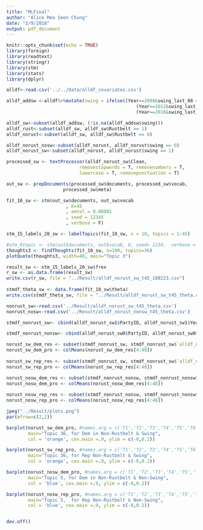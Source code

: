 ```yaml
---
title: "MLFinal"
author: "Alice Mee Seon Chung"
date: "2/9/2018"
output: pdf_document
---
```


```r
knitr::opts_chunk$set(echo = TRUE)
library(foreign)
library(readtext)
library(stringr)
library(stm)
library(stats)
library(dplyr)
```

```r
alldf<-read.csv('../../Data/alldf_covariates.csv')

alldf_addsw <-alldf%>%mutate(swing = ifelse((Year==2008&swing_last_08 <= 0.05)|
                                                (Year==2012&swing_last_12 <= 0.05)|
                                                (Year==2016&swing_last_16 <= 0.05), 1, 0))

alldf_sw<-subset(alldf_addsw, (!is.na(alldf_addsw$swing)))
alldf_rust<-subset(alldf_sw, alldf_sw$Rustbelt == 1)
alldf_norust<-subset(alldf_sw, alldf_sw$Rustbelt == 0)

alldf_norust_nosw<-subset(alldf_norust, alldf_norust$swing == 0)
alldf_norust_sw<-subset(alldf_norust, alldf_norust$swing == 1)

processed_sw <- textProcessor(alldf_norust_sw$Clean,
                           removestopwords = T, removenumbers = T, 
                           lowercase = T, removepunctuation = T)

out_sw <- prepDocuments(processed_sw$documents, processed_sw$vocab, 
                     processed_sw$meta)

fit_10_sw <- stm(out_sw$documents, out_sw$vocab 
                      , K=45
                      , emtol = 0.00001
                      , seed = 12345
                      , verbose = F)

stm_15_labels_20_sw <- labelTopics(fit_10_sw, n = 10, topics = 1:45)
```
```r
#stm_8topic <- stm(out$documents, out$vocab, 8, seed= 1234,  verbose = F) 
thoughts3 <- findThoughts(fit_10_sw, n=100, topics=36)
plotQuote(thoughts3, width=40, main="Topic 3")

result_sw <- stm_15_labels_20_sw$frex
r_sw <- as.data.frame(result_sw)
write.csv(r_sw, file = "../Result/alldf_norust_sw_t45_180223.csv")
 
stmdf_theta_sw <- data.frame(fit_10_sw$theta)
write.csv(stmdf_theta_sw, file = "../Result/alldf_norust_sw_t45_theta.csv")

```
```r
nonrust_sw<-read.csv('../Result/alldf_norust_sw_t45_theta.csv')
nonrust_nosw<-read.csv('../Result/alldf_norust_nonsw_t45_theta.csv')

stmdf_nonrust_sw<- cbind(alldf_norust_sw1$PartyID, alldf_norust_sw1$Year, nonrust_sw)

stmdf_nonrust_nonsw<- cbind(alldf_norust_sw0$PartyID, alldf_norust_sw0$Year, nonrust_nosw)

norust_sw_dem_res <- subset(stmdf_nonrust_sw, stmdf_nonrust_sw$`alldf_norust_sw1$PartyID` == "Dem")
norust_sw_dem_pro <- colMeans(norust_sw_dem_res[4:48])
  
norust_sw_rep_res <- subset(stmdf_nonrust_sw, stmdf_nonrust_sw$`alldf_norust_sw1$PartyID` == "Rep")
norust_sw_rep_pro <- colMeans(norust_sw_rep_res[4:48])

norust_nosw_dem_res <- subset(stmdf_nonrust_nonsw, stmdf_nonrust_nonsw$`alldf_norust_sw0$PartyID` == "Dem")
norust_nosw_dem_pro <- colMeans(norust_nosw_dem_res[4:48])
  
norust_nosw_rep_res <- subset(stmdf_nonrust_nonsw, stmdf_nonrust_nonsw$`alldf_norust_sw0$PartyID` == "Rep")
norust_nosw_rep_pro <- colMeans(norust_nosw_rep_res[4:48])

jpeg("../Result/plots.png")
par(mfrow=c(2,2))

barplot(norust_sw_dem_pro, #names.arg = c('T1','T2','T3','T4','T5','T6','T7','T8'),
        main="Topic 36, for Dem in Non-Rustbelt & Swing",
        col = 'orange', cex.main =.9, ylim = c(-0,0.2))

barplot(norust_sw_rep_pro, #names.arg = c('T1','T2','T3','T4','T5','T6','T7','T8'),
        main="Topic 36, for Rep Non-Rustbelt & Swing",
        col = 'orange', cex.main =.9, ylim = c(-0,0.2))

barplot(norust_nosw_dem_pro, #names.arg = c('T1','T2','T3','T4','T5','T6','T7','T8'),
        main="Topic 5, for Dem in Non-Rustbelt & Non-Swing",
        col = 'blue', cex.main =.9, ylim = c(-0,0.2))

barplot(norust_nosw_rep_pro, #names.arg = c('T1','T2','T3','T4','T5','T6','T7','T8'),
        main="Topic 5,  for Rep Non-Rustbelt & Non-Swing",
        col = 'blue', cex.main =.9, ylim = c(-0,0.2))


dev.off()
```